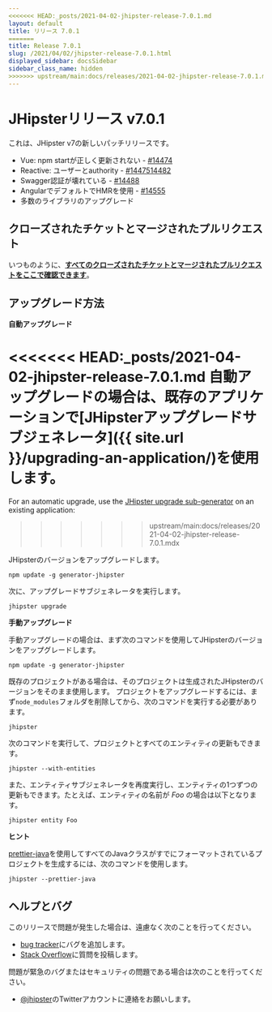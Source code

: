 ```yaml
---
<<<<<<< HEAD:_posts/2021-04-02-jhipster-release-7.0.1.md
layout: default
title: リリース 7.0.1
=======
title: Release 7.0.1
slug: /2021/04/02/jhipster-release-7.0.1.html
displayed_sidebar: docsSidebar
sidebar_class_name: hidden
>>>>>>> upstream/main:docs/releases/2021-04-02-jhipster-release-7.0.1.mdx
---
```


JHipsterリリース v7.0.1
==================

これは、JHipster v7の新しいパッチリリースです。
- Vue: npm startが正しく更新されない - [#14474](https://github.com/jhipster/generator-jhipster/issues/14474)
- Reactive: ユーザーとauthority - [#14475](https://github.com/jhipster/generator-jhipster/issues/14475)[14482](https://github.com/jhipster/generator-jhipster/issues/14482)
- Swagger認証が壊れている - [#14488](https://github.com/jhipster/generator-jhipster/issues/14488)
- AngularでデフォルトでHMRを使用 - [#14555](https://github.com/jhipster/generator-jhipster/pull/14555)
- 多数のライブラリのアップグレード

クローズされたチケットとマージされたプルリクエスト
------------
いつものように、__[すべてのクローズされたチケットとマージされたプルリクエストをここで確認できます](https://github.com/jhipster/generator-jhipster/issues?q=milestone%3A7.0.1+is%3Aclosed)__。

アップグレード方法
------------

**自動アップグレード**

<<<<<<< HEAD:_posts/2021-04-02-jhipster-release-7.0.1.md
自動アップグレードの場合は、既存のアプリケーションで[JHipsterアップグレードサブジェネレータ]({{ site.url }}/upgrading-an-application/)を使用します。
=======
For an automatic upgrade, use the [JHipster upgrade sub-generator](/upgrading-an-application/) on an existing application:
>>>>>>> upstream/main:docs/releases/2021-04-02-jhipster-release-7.0.1.mdx

JHipsterのバージョンをアップグレードします。

```
npm update -g generator-jhipster
```

次に、アップグレードサブジェネレータを実行します。

```
jhipster upgrade
```

**手動アップグレード**

手動アップグレードの場合は、まず次のコマンドを使用してJHipsterのバージョンをアップグレードします。

```
npm update -g generator-jhipster
```

既存のプロジェクトがある場合は、そのプロジェクトは生成されたJHipsterのバージョンをそのまま使用します。
プロジェクトをアップグレードするには、まず`node_modules`フォルダを削除してから、次のコマンドを実行する必要があります。

```
jhipster
```

次のコマンドを実行して、プロジェクトとすべてのエンティティの更新もできます。

```
jhipster --with-entities
```

また、エンティティサブジェネレータを再度実行し、エンティティの1つずつの更新もできます。たとえば、エンティティの名前が _Foo_ の場合は以下となります。

```
jhipster entity Foo
```

**ヒント**

[prettier-java](https://github.com/jhipster/prettier-java)を使用してすべてのJavaクラスがすでにフォーマットされているプロジェクトを生成するには、次のコマンドを使用します。

```
jhipster --prettier-java
```

ヘルプとバグ
--------------

このリリースで問題が発生した場合は、遠慮なく次のことを行ってください。

- [bug tracker](https://github.com/jhipster/generator-jhipster/issues?state=open)にバグを追加します。
- [Stack Overflow](http://stackoverflow.com/tags/jhipster/info)に質問を投稿します。

問題が緊急のバグまたはセキュリティの問題である場合は次のことを行ってください。

- [@jhipster](https://twitter.com/jhipster)のTwitterアカウントに連絡をお願いします。

